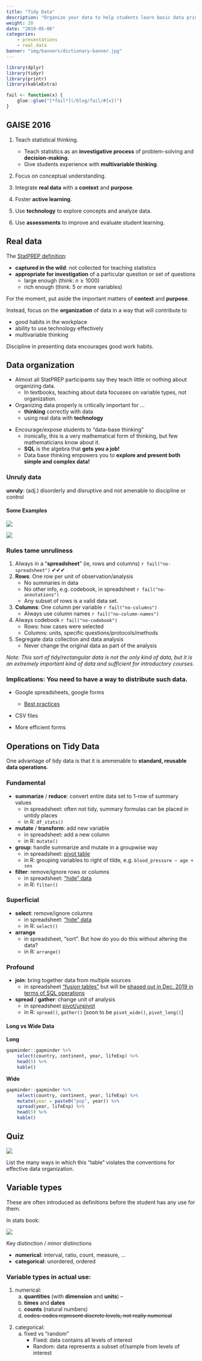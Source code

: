 ```yaml
---
title: "Tidy Data"
description: "Organize your data to help students learn basic data principles."
weight: 20
date: "2019-05-06"
categories:
    - presentations
    - real_data
banner: "img/banners/dictionary-banner.jpg"
---
```


<style>
td,th {
  padding: 5px;
}

</style>

```r
library(dplyr)
library(tidyr)
library(printr)
library(kableExtra)

fail <- function(x) {
    glue::glue("[*fail*](/blog/fail/#{x})")
}
```

## GAISE 2016

1. Teach statistical thinking.
    * Teach statistics as an **investigative process** of problem-solving and 
    **decision-making**.
    * Give students experience with **multivariable thinking**.
    
2. Focus on conceptual understanding.

3. Integrate **real data** with a **context** and **purpose**.

4. Foster **active learning**.

5. Use **technology** to explore concepts and analyze data.

6. Use **assessments** to improve and evaluate student learning.

## Real data

The [StatPREP definition](http://statprep.org/wp-content/uploads/2019/02/Spring-Newsletter-02.11.19.pdf):

* **captured in the wild**: not collected for teaching statistics
* **appropriate for investigation** of a particular question or set of questions
    * large enough (think: $n \ge 1000$)
    * rich enough (think: 5 or more variables)

For the moment, put aside the important matters of **context** and **purpose**.

Instead, focus on  the **organization** of data in a way that will contribute to 

* good habits in the workplace
* ability to use technology effectively
* multivariable thinking

Discipline in presenting data encourages good work habits.

## Data organization

* Almost all StatPREP participants say they teach little or nothing 
about organizing data.
    - In textbooks, teaching about data focusses on variable types, 
    not organization. 
* Organizing data properly is critically important for ...
    - **thinking** correctly with data
    - using real data with **technology**
    
<!-- - providing modern views of data -->
<!-- - structuring data collection effectively -->
* Encourage/expose students to "data-base thinking"
    - ironically, this is a very mathematical form of thinking, 
    but few mathematicians know about it. 
    * **SQL** is the algebra that **gets you a job!** 
<!-- Or, for people who don't like a "vocational" emphasis:  -->
    * Data base thinking empowers you to **explore and present both simple and complex data!**
 
### Unruly data
 
**unruly**: (adj.) disorderly and disruptive and not amenable to discipline or control

#### Some Examples 

![](/img/data-images/no-columns.png)

![](/img/data-images/missing-data.png)

### Rules tame unruliness 

1. Always in a "**spreadsheet**" (ie, rows and columns) `r fail("no-spreadsheet")` ✔︎✔︎✔︎
2. **Rows**: One row per unit of observation/analysis
    - No summaries in data︎
    - No other info, e.g. codebook, in spreadsheet `r fail("no-annotations")`
    - Any subset of rows is a valid data set.
3. **Columns**: One column per variable `r fail("no-columns")` 
    - Always use column names `r fail("no-column-names")` 
4. Always codebook `r fail("no-codebook")`
    - Rows: how cases were selected
    - Columns: units, specific questions/protocols/methods
5. Segregate data collection and data analysis 
    - Never change the original data as part of the analysis
    
*Note: This sort of tidy/rectangular data is not the only kind of data, but it is an extremely important kind of data and sufficient for introductory courses.*

### Implications: You need to have a way to distribute such data.

- Google spreadsheets, google forms
    - [Best practices](https://www.benlcollins.com/spreadsheets/data-best-practices/)

- CSV files

- More efficient forms

## Operations on Tidy Data

One advantage of tidy data is that it is ammenable to 
**standard, reusable data operations**.

### Fundamental

- **summarize** / **reduce**: convert entire data set to 1-row of summary values
    - in spreadsheet: often not tidy, summary formulas can be placed in untidy places
    - in R: `df_stats()`
- **mutate** / **transform**: add new variable
    - in spreadsheet: add a new column
    - in R: `mutate()`
- **group**: handle summarize and mutate in a groupwise way
    - in spreadsheet: [pivot table](https://support.google.com/docs/answer/1272900)
    - in R: grouping variables to right of tilde, e.g. `blood_pressure ~ age + sex` 
- **filter**: remove/ignore rows or columns
    - in spreadsheet: ["hide" data](https://support.google.com/docs/answer/3540681)
    - in R: `filter()`

### Superficial

- **select**: remove/ignore columns
    - in spreadsheet: ["hide" data](https://support.google.com/docs/answer/3540681)
    - in R: `select()` 
- **arrange**
    - in spreadsheet, "sort". But how do you do this without altering the data?
    - in R: `arrange()`

### Profound

- **join**: bring together data from multiple sources
    - in spreadsheet ["fusion tables"](https://support.google.com/fusiontables/answer/171254?hl=en) but will be [phased out in Dec. 2019 in terms of SQL operations](https://support.google.com/fusiontables/answer/9185417)
- **spread** / **gather**: change unit of analysis
    - in spreadsheet [pivot/unpivot](https://eagereyes.org/basics/spreadsheet-thinking-vs-database-thinking) 
    - in R: `spread()`, `gather()` [soon to be `pivot_wide()`, `pivot_long()`]

#### Long vs Wide Data


**Long**

```r
gapminder::gapminder %>% 
    select(country, continent, year, lifeExp) %>%
    head(5) %>%
    kable()
```

**Wide**

```r
gapminder::gapminder %>% 
    select(country, continent, year, lifeExp) %>%
    mutate(year = paste0("pop", year)) %>% 
    spread(year, lifeExp) %>%
    head(5) %>% 
    kable()
```


## Quiz

![](/img/data-images/many-problems.png)

List the many ways in which this "table" violates the conventions for effective data organization.

## Variable types

These are often introduced as definitions before the student has any use for them. 

In stats book: 

![](/img/data-images/variable-types.jpg)

Key distinction / minor distinctions

- **numerical**: interval, ratio, count, measure,  ...
- **categorical**: unordered, ordered
    

### Variable types in actual use:

1. numerical: 
    a. **quantities** (with **dimension** and **units**) --
    a. **times** and **dates**
    a. **counts** (natural numbers)
    a. ~~codes: codes represent discrete levels, not really numerical~~
    
<!-- it's worthwhile to be able to distinquish these special types -->
<!--     i. arbitrary origin (e.g. °F or °C) vs meaningful origin independent  -->
<!--     of the units, e.g.  counts, growth rates -->
<!--             - in graphics, make sure zero is on the axis! -->

2. categorical: 
    a. fixed vs "random" 
        * Fixed: data contains all levels of interest
        * Random: data represents a subset of/sample from levels of interest

<!-- ### Operations on variables -->

<!-- Some operations only make sense for certain types of variables -->

<!-- - sum / mean -->
<!--     - helps distinguish numerical codes from true numerical variables -->
<!--     - is sum meaningful? e.g. miles per gallon versus gallons per mile -->

<!-- ### Transformation variables -->

<!-- - ratio (only with natural origin): but how often are we doing ratio transformations in stats class? -->
<!-- - difference () -->
<!-- - sqrt, log, ... (only with natural origin) -->

